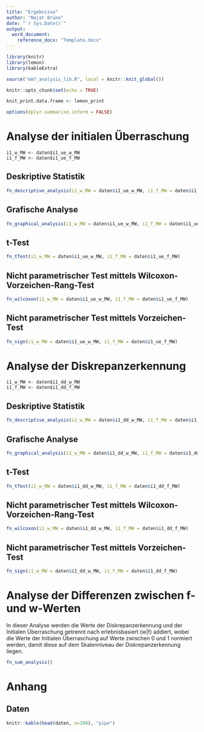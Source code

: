 ```yaml
---
title: "Ergebnisse"
author: "Najat Brüne"
date: "`r Sys.Date()`"
output: 
  word_document:
    reference_docx: "Template.docx"
---
```


```r
library(knitr)
library(lemon)
library(kableExtra)

source("mm7_analysis_lib.R", local = knitr::knit_global())

knitr::opts_chunk$set(echo = TRUE)

knit_print.data.frame <- lemon_print

options(dplyr.summarise.inform = FALSE)

```

# Analyse der initialen Überraschung

```         
i1_w_MW <- daten$i1_ue_w_MW 
i1_f_MW <- daten$i1_ue_f_MW
```

## Deskriptive Statistik

```r
fn_descriptive_analysis(i1_w_MW = daten$i1_ue_w_MW, i1_f_MW = daten$i1_ue_f_MW)
```

## Grafische Analyse

```r
fn_graphical_analysis(i1_w_MW = daten$i1_ue_w_MW, i1_f_MW = daten$i1_ue_f_MW, title = "Initiale Überraschung")
```

## t-Test

```r
fn_tTest(i1_w_MW = daten$i1_ue_w_MW, i1_f_MW = daten$i1_ue_f_MW)
```

## Nicht parametrischer Test mittels Wilcoxon-Vorzeichen-Rang-Test

```r
fn_wilcoxon(i1_w_MW = daten$i1_ue_w_MW, i1_f_MW = daten$i1_ue_f_MW)
```

## Nicht parametrischer Test mittels Vorzeichen-Test

```r
fn_sign(i1_w_MW = daten$i1_ue_w_MW, i1_f_MW = daten$i1_ue_f_MW)
```

\newpage

# Analyse der Diskrepanzerkennung

```         
i1_w_MW <- daten$i1_dd_w_MW 
i1_f_MW <- daten$i1_dd_f_MW
```

## Deskriptive Statistik

```r
fn_descriptive_analysis(i1_w_MW = daten$i1_dd_w_MW, i1_f_MW = daten$i1_dd_f_MW)
```

## Grafische Analyse

```r
fn_graphical_analysis(i1_w_MW = daten$i1_dd_w_MW, i1_f_MW = daten$i1_dd_f_MW, title = "Diskrepanzerkennung")
```

## t-Test

```r
fn_tTest(i1_w_MW = daten$i1_dd_w_MW, i1_f_MW = daten$i1_dd_f_MW)
```

## Nicht parametrischer Test mittels Wilcoxon-Vorzeichen-Rang-Test

```r
fn_wilcoxon(i1_w_MW = daten$i1_dd_w_MW, i1_f_MW = daten$i1_dd_f_MW)
```

## Nicht parametrischer Test mittels Vorzeichen-Test

```r
fn_sign(i1_w_MW = daten$i1_dd_w_MW, i1_f_MW = daten$i1_dd_f_MW)
```

\newpage

# Analyse der Differenzen zwischen f- und w-Werten

In dieser Analyse werden die Werte der Diskrepanzerkennung und der Initialen Überraschung getrennt nach erlebnisbasiert (w\|f) addiert, wobei die Werte der Initialen Überraschung auf Werte zwischen 0 und 1 normiert werden, damit diese auf dem Skalenniveau der Diskrepanzerkennung liegen.

```r
fn_sum_analysis()
```

\newpage

# Anhang

## Daten

```r
knitr::kable(head(daten, n=100), "pipe")
```
